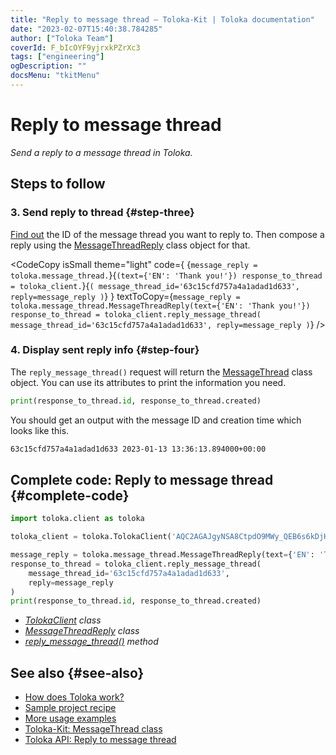 ```yaml
---
title: "Reply to message thread — Toloka-Kit | Toloka documentation"
date: "2023-02-07T15:40:38.784285"
author: ["Toloka Team"]
coverId: F_bIcOYF9yjrxkPZrXc3
tags: ["engineering"]
ogDescription: ""
docsMenu: "tkitMenu"
---
```



# Reply to message thread

_Send a reply to a message thread in Toloka._

## Steps to follow

<Import/>

<Instantiate/>

### 3. Send reply to thread {#step-three}

[Find out](/docs/toloka-kit/recipes/get-message-threads) the ID of the message thread you want to reply to. Then compose a reply using the [MessageThreadReply](/docs/toloka-kit/reference/toloka.client.message_thread.MessageThreadReply) class object for that.

<CodeCopy
  isSmall
  theme="light"
  code={
    <HighlightChildren language="python">
      {`message_reply = toloka.message_thread.`}<Term term="MessageThreadReply"><MessageThreadReply/></Term>{`(text={'EN': 'Thank you!'})
response_to_thread = toloka_client.`}<Term term="reply_message_thread"><ReplyMessageThread/></Term>{`(
    message_thread_id='63c15cfd757a4a1adad1d633',
    reply=message_reply
)`}
    </HighlightChildren>
  }
  textToCopy={`message_reply = toloka.message_thread.MessageThreadReply(text={'EN': 'Thank you!'})
response_to_thread = toloka_client.reply_message_thread(
    message_thread_id='63c15cfd757a4a1adad1d633',
    reply=message_reply
)`}
/>

### 4. Display sent reply info {#step-four}

The `reply_message_thread()` request will return the [MessageThread](/docs/toloka-kit/reference/toloka.client.message_thread.MessageThread) class object. You can use its attributes to print the information you need.

```python
print(response_to_thread.id, response_to_thread.created)
```

You should get an output with the message ID and creation time which looks like this.

```bash
63c15cfd757a4a1adad1d633 2023-01-13 13:36:13.894000+00:00
```

## Complete code: Reply to message thread {#complete-code}

```python
import toloka.client as toloka

toloka_client = toloka.TolokaClient('AQC2AGAJgyNSA8CtpdO9MWy_QEB6s6kDjHUoElE', 'PRODUCTION')

message_reply = toloka.message_thread.MessageThreadReply(text={'EN': 'Thank you!'})
response_to_thread = toloka_client.reply_message_thread(
    message_thread_id='63c15cfd757a4a1adad1d633',
    reply=message_reply
)
print(response_to_thread.id, response_to_thread.created)
```

<Note mode="tip" title="List of classes and methods used in this recipe">

- _[TolokaClient](/docs/toloka-kit/reference/toloka.client.TolokaClient) class_
- _[MessageThreadReply](/docs/toloka-kit/reference/toloka.client.message_thread.MessageThreadReply) class_
- _[reply_message_thread()](/docs/toloka-kit/reference/toloka.client.TolokaClient.reply_message_thread) method_

</Note>

## See also {#see-also}

- [How does Toloka work?](/docs/guide/overview)
- [Sample project recipe](/docs/toloka-kit/recipes/learn-basics)
- [More usage examples](/docs/toloka-kit/recipes/use-cases)
- [Toloka-Kit: MessageThread class](/docs/toloka-kit/reference/toloka.client.message_thread.MessageThread)
- [Toloka API: Reply to message thread](https://toloka.ai/docs/api/api-reference/#post-/message-threads/-id-/reply)

